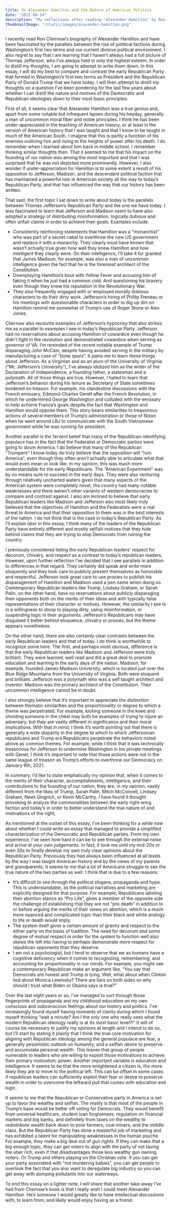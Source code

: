 ```yaml
---
title: On Alexander Hamilton and the Nature of American Politics
date: "2022-08-14"
description: "My reflections after reading 'Alexander Hamilton' by Ron Chernow"
thumbnailImage: "/static/images/alexander-hamilton.png"
---
```


I recently read Ron Chernow’s biography of Alexander Hamilton and have been fascinated by the parallels between the rise of political factions during Washington’s first two terms and our current divisive political environment.  I also regret to say that I am learning that I haven’t always had a full picture of Thomas Jefferson, who I’ve always held in only the highest esteem.  In order to distill my thoughts, I am going to attempt to write them down.  In this essay, I will do my best to compare and contrast the early Republican Party that formed in Washington’s first two terms as President and the Republican Party of Donald Trump that we have today.   I will then attempt to distill my thoughts on a question I’ve been pondering for the last few years about whether I can distill the nature and motives of the Democratic and Republican ideologies down to their most basic principles.  

<MdxImage
    src="/static/images/alexander-hamilton.png"
    alt="Alexander Hamilton, oil on canvas by John Trumbull, c. 1792; in the National Gallery of Art, Washington, D.C."
    figcaption="Alexander Hamilton, oil on canvas by John Trumbull, c. 1792; in the National Gallery of Art, Washington, D.C."
/>

First of all, it seems clear that Alexander Hamilton was a true genius and, apart from some notable but infrequent lapses during his heyday, generally a man of uncommon moral fiber and noble principles.  I think he has been under-appreciated in the teaching of American history, or at least in the version of American history that I was taught and that I know to be taught in much of the American South.  I imagine that this is partly a function of his enemies outliving him and rising to the heights of power after his death.  I do remember when I learned about him back in middle school.  I remember thinking similar thoughts then.  That it seemed to me that his impact on the founding of our nation was among the most important and that I was surprised that he was not depicted more prominently.   However, I also wonder if under-appreciation for Hamilton is to some extent a result of his opposition to Jefferson, Madison, and the descendant political faction that has maintained a powerful role in American society all the way to today’s Republican Party, and that has influenced the way that our history has been written.

That said, the first topic I sat down to write about today is the parallels between Thomas Jefferson’s Republican Party and the one we have today.   I was fascinated to learn that Jefferson and Madison seem to have also adopted a strategy of distributing misinformation, logically dubious and often unfair claims in order to achieve their goals.  Examples include:
- Consistently reinforcing statements that Hamilton was a “monarchist” who was part of a secret cabal to overthrow the new US government and replace it with a monarchy.   They clearly must have known that wasn’t actually true given how well they knew Hamilton and how intelligent they clearly were.   On their intelligence, I’ll take it for granted that James Madison, for example, was also a man of uncommon intelligence given the fact that he is the foremost architect of the Constitution.  
- Downplaying Hamilton’s bout with Yellow Fever and accusing him of faking it when he just had a common cold.  And questioning his bravery even though they knew his reputation in the Revolutionary War.  
- They also frequently engaged with or employed morally dubious characters to do their dirty work.   Jefferson’s hiring of Phillip Freneau or his meetings with questionable characters in order to dig up dirt on Hamilton remind me somewhat of Trump’s use of Roger Stone or Alex Jones.  

Chernow also recounts examples of Jefferson’s hypocrisy that also strikes me as a parallel to examples I see in today’s Republican Party.   Jefferson had no reservations about accusing Hamilton of cowardice even though he didn’t fight in the revolution and demonstrated cowardice when serving as governor of VA.   I’m reminded of the recent notable example of Trump disparaging John McCain, despite having avoided serving in the military by manufacturing a case of “bone spurs”.   It pains me to learn these things about Jefferson.  As a Virginian and as an alum of the University of Virginia (“Mr. Jefferson’s University”), I’ve always idolized him as the writer of the Declaration of Independence, a founding father, a statesman and a polymath.   All of those things are true.  However, I hated to learn that Jefferson’s behavior during his tenure as Secretary of State sometimes bordered on treason.  For example, his clandestine discussions with the French emissary, Edmond-Charles Genêt after the French Revolution, in which he undermined George Washington and colluded with the emissary to help achieve France’s goals despite the fact that Washington and Hamilton would oppose them.  This story bears similarities to treasonous actions of several members of Trump’s administration or those of Nixon when he went around LBJ to communicate with the South Vietnamese government while he was running for president.  

Another parallel is the fervent belief that many of the Republican-identifying populace has in the fact that the Federalist or Democratic parties were going to doom America.   I do believe that many of the Republican “Trumpers” I know today do truly believe that the opposition will “ruin America”, even though they often aren’t actually able to articulate what that would even mean or look like.  In my opinion, this was much more understandable for the early Republicans.  The “American Experiment” was by no means sure to succeed in the early days.  They were also venturing through relatively uncharted waters given that many aspects of the American system were completely novel, the country had many notable weaknesses and there weren’t other variants of western democracies to compare and contrast against.  I also am inclined to believe that early Republican leaders like Madison and Jefferson also most likely truly believed that the objectives of Hamilton and the Federalists were a real threat to America and that their opposition to them was in the best interests of the nation.  I do not think that is the case in today’s Republican Party.  As I’ll explain later in this essay, I think many of the leaders of the Republican Party have entirely different and mostly selfish motives that they hide behind claims that they are trying to stop Democrats from ruining the country.  

I previously considered listing the early Republican leaders’ respect for decorum, chivalry, and respect as a contrast to today’s republican leaders.  However, upon further reflection I’ve decided that I see parallels in addition to differences in that regard.   They certainly did speak and write more eloquently and they took care to publicly present themselves as honorable and respectful.   Jefferson took great care to use proxies to publish his disparagement of Hamilton and Madison used a pen name when doing so.  Contemporary Republican leaders like Trump, Lindsey Graham, or Sarah Palin, on the other hand, have no reservations about publicly disparaging their opponents both on the merits of their ideas and with typically false representations of their character or motives.   However, the similarity I see is in a willingness to stoop to playing dirty, using misinformation, or suspending logic in their arguments.  Jefferson’s Republicans may have disguised it better behind eloquence, chivalry or proxies, but the theme appears nonetheless.  

On the other hand, there are also certainly clear contrasts between the early Republican leaders and that of today.  I do think is worthwhile to recognize some here.  The first, and perhaps most obvious, difference is that the early Republican leaders like Madison and Jefferson were truly brilliant.   They were learned, well read and did a great deal to promote education and learning in the early days of the nation.  Madison, for example, founded James Madison University, which is located just over the Blue Ridge Mountains from the University of Virginia.  Both were eloquent and brilliant.   Jefferson was a polymath who was a self taught architect and inventor.   Madison was the primary architect of the Constitution.   Their uncommon intelligence cannot be in doubt.

I also strongly believe that it’s important to appreciate the distinction between thematic similarities and the proportionality or degree to which a theme was perpetrated.  For example, kicking someone in the knee and shooting someone in the chest may both be examples of trying to injure an adversary, but they are vastly different in significance and their moral implications.  With that in mind, I think it’s worth pointing out that there is generally a wide disparity in the degree to which to which Jeffersonian republicans and Trump era Republicans perpetrate the behaviors noted above as common themes.  For example, while I think that it was technically treasonous for Jefferson to undermine Washington in his private meetings with Genet, I think it’s important to note that those actions were not in the same league of treason as Trump’s efforts to overthrow our Democracy on January 6th, 2021.   

In summary, I’d like to state emphatically my opinion that, when it comes to the merits of their character, accomplishments, intelligence, and their contributions to the founding of our nation, they are, in my opinion, vastly different from the likes of Trump, Sarah Palin, Mitch McConnell, Lindsey Graham, Newt Gingrich, or Kevin McCarthy.  I have found it thought provoking to analyze the commonalities between the early right-wing faction and today’s in order to better understand the true nature of and motivations of the right, 

As mentioned at the outset of this essay, I’ve been thinking for a while now about whether I could write an essay that managed to provide a simplified characterization of the Democratic and Republican parties.   From my own experience, I’ve seen how hard it can be to see through the external noise and arrive at your own judgements.  In fact, it took me until my mid-20s or even 30s to finally develop my own truly clear opinions about the Republican Party.   Previously they had always been influenced at all levels by the way I was taught American history and by the views of my parents and grandparents.   It seems to me that a lot of Americans struggle to see the true nature of the two parties as well.  I think that is due to a few reasons:
- It’s difficult to see through the political slogans, propaganda and hype.   This is understandable, as the political narratives and marketing are explicitly designed for that purpose.   For example, Republicans labeling their abortion stance as “Pro Life”, gives a member of the opposite side the challenge of establishing that they are not “pro death” in addition to or before arguing the merits of their views on abortion, which is a much more nuanced and complicated topic than their black and white analogy to life or death would imply.  
- The system itself gives a certain amount of gravity and respect to the either party on the basis of tradition.  The need for decorum and some degree of mutual respect in order for the system to function well also skews the left into having to perhaps demonstrate more respect for republican opponents than they deserve.
- I am not a psychologist, but I tend to observe that we as humans have a cognitive deficiency when it comes to recognizing, remembering, and accounting for proportionality in our minds.   For example, you might see a contemporary Republican make an argument like, “You say that Democrats are honest and Trump is lying.  Well, what about when Clinton lied about Monica Lewinsky?  There are liars on both sides so why should I trust what Biden or Obama says is true?”

Over the last eight years or so, I’ve managed to sort through those fingerprints of propaganda and my childhood education on my own conscious and subconscious feelings about our history and politics.  I’ve increasingly found myself having moments of clarity during which I found myself thinking “wait a minute?  Am I the only one who really sees what the modern Republican ideology really is at its most basic level?!”   It will of course be necessary to justify my opinions at length and I intend to do so, but I’ll start by stating it plainly that I think the true core motivation for aligning with Republican ideology among the general populace are fear, a generally pessimistic outlook on humanity, and a selfish desire to preserve and accumulate personal wealth.   This leaves that group of people vulnerable to leaders who are willing to exploit those motivations to achieve their primary motivation: power.   Another important variable is education and intelligence.  It seems to be that the more enlightened a citizen is, the more likely they are to move to the political left.   This can be offset in some cases if republican leaders can sufficiently exploit their fear or desire to preserve wealth in order to overcome the leftward pull that comes with education and logic.   

It seems to me that the Republican or Conservative party in America is set up to favor the wealthy and selfish.   The reality is that most of the people in Trump’s base would be better off voting for Democrats.   They would benefit from universal healthcare, student loan forgiveness, regulation on financial markets and big banks, and definitely from taxes on the wealthy to redistribute wealth back down to poor farmers, coal miners, and the middle class.  But the Republican Party has done a masterful job of marketing and has exhibited a talent for manipulating weaknesses in the human psyche.   For example, they make a big deal out of gun rights.  If they can make that a big enough topic, they can get voters to align with the party of not taxing the uber rich, even if that disadvantages those less wealthy gun owning voters.  Or Trump and others playing on the Christian vote.   If you can get your party associated with “not murdering babies”, you can get people to overlook the fact that you also want to deregulate big industry so you can get away with dumping pollutants into our waterways.   

To end this essay on a lighter note, I will share that another take-away I’ve had from Chernow’s book is that I really wish I could meet Alexander Hamilton.  He’s someone I would greatly like to have intellectual discussions with, to learn from, and likely would enjoy having as a friend.  
